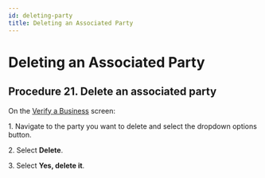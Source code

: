 ```yaml
---
id: deleting-party
title: Deleting an Associated Party
---
```


# Deleting an Associated Party

## Procedure 21. Delete an associated party

On the [Verify a Business](https://vixverify.atlassian.net/wiki/spaces/GREEN/pages/492307184/Verify+a+business) screen:

1\. Navigate to the party you want to delete and select the dropdown options button.

2\. Select **Delete**.

3\. Select **Yes, delete it**.
